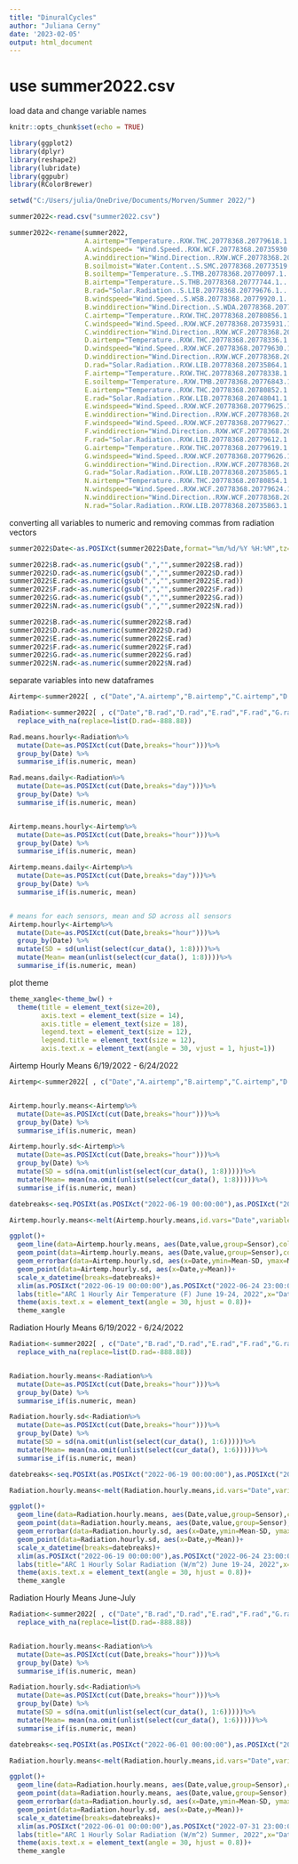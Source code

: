---
title: "DinuralCycles"
author: "Juliana Cerny"
date: '2023-02-05'
output: html_document
---

# use summer2022.csv

load data and change variable names 
```{r setup, include=FALSE}
knitr::opts_chunk$set(echo = TRUE)

library(ggplot2)
library(dplyr)
library(reshape2)
library(lubridate)
library(ggpubr)
library(RColorBrewer)

setwd("C:/Users/julia/OneDrive/Documents/Morven/Summer 2022/")

summer2022<-read.csv("summer2022.csv")

summer2022<-rename(summer2022,
                   A.airtemp="Temperature..RXW.THC.20778368.20779618.1....F..UVA.ARC.1",
                   A.windspeed= "Wind.Speed..RXW.WCF.20778368.20735930.1...mph..UVA.ARC.1",
                   A.winddirection="Wind.Direction..RXW.WCF.20778368.20735930.3......UVA.ARC.1",
                   B.soilmoist="Water.Content..S.SMC.20778368.20773519.1...m.3.m.3..UVA.ARC.1",
                   B.soiltemp="Temperature..S.TMB.20778368.20770097.1....F..UVA.ARC.1",
                   B.airtemp="Temperature..S.THB.20778368.20777744.1....F..UVA.ARC.1",
                   B.rad="Solar.Radiation..S.LIB.20778368.20779676.1...W.m.2..UVA.ARC.1",
                   B.windspeed="Wind.Speed..S.WSB.20778368.20779920.1...mph..UVA.ARC.1",
                   B.winddirection="Wind.Direction..S.WDA.20778368.20774023.1......UVA.ARC.1",
                   C.airtemp="Temperature..RXW.THC.20778368.20780856.1....F..UVA.ARC.1",
                   C.windspeed="Wind.Speed..RXW.WCF.20778368.20735931.1...mph..UVA.ARC.1",
                   C.winddirection="Wind.Direction..RXW.WCF.20778368.20735931.3......UVA.ARC.1",
                   D.airtemp="Temperature..RXW.THC.20778368.20778336.1....F..UVA.ARC.1",
                   D.windspeed="Wind.Speed..RXW.WCF.20778368.20779630.1...mph..UVA.ARC.1",
                   D.winddirection="Wind.Direction..RXW.WCF.20778368.20779630.3......UVA.ARC.1",
                   D.rad="Solar.Radiation..RXW.LIB.20778368.20735864.1...W.m.2..UVA.ARC.1.SR_E6",
                   F.airtemp="Temperature..RXW.THC.20778368.20778338.1....F..UVA.ARC.1",
                   E.soiltemp="Temperature..RXW.TMB.20778368.20776843.1....F..UVA.ARC.1",
                   E.airtemp="Temperature..RXW.THC.20778368.20780852.1....F..UVA.ARC.1",
                   E.rad="Solar.Radiation..RXW.LIB.20778368.20748041.1...W.m.2..UVA.ARC.1.SR_G6",
                   E.windspeed="Wind.Speed..RXW.WCF.20778368.20779625.1...mph..UVA.ARC.1",
                   E.winddirection="Wind.Direction..RXW.WCF.20778368.20779625.3......UVA.ARC.1",
                   F.windspeed="Wind.Speed..RXW.WCF.20778368.20779627.1...mph..UVA.ARC.1",
                   F.winddirection="Wind.Direction..RXW.WCF.20778368.20779627.3......UVA.ARC.1",
                   F.rad="Solar.Radiation..RXW.LIB.20778368.20779612.1...W.m.2..UVA.ARC.1",
                   G.airtemp="Temperature..RXW.THC.20778368.20779619.1....F..UVA.ARC.1",
                   G.windspeed="Wind.Speed..RXW.WCF.20778368.20779626.1...mph..UVA.ARC.1",
                   G.winddirection="Wind.Direction..RXW.WCF.20778368.20779626.3......UVA.ARC.1",
                   G.rad="Solar.Radiation..RXW.LIB.20778368.20735865.1...W.m.2..UVA.ARC.1.SR_G5",
                   N.airtemp="Temperature..RXW.THC.20778368.20780854.1....F..UVA.ARC.1",
                   N.windspeed="Wind.Speed..RXW.WCF.20778368.20779624.1...mph..UVA.ARC.1",
                   N.winddirection="Wind.Direction..RXW.WCF.20778368.20779624.3......UVA.ARC.1",
                   N.rad="Solar.Radiation..RXW.LIB.20778368.20735863.1...W.m.2..UVA.ARC.1.SR_B4")
```



converting all variables to numeric and removing commas from radiation vectors
```{r}
summer2022$Date<-as.POSIXct(summer2022$Date,format="%m/%d/%Y %H:%M",tz="UTC")

summer2022$B.rad<-as.numeric(gsub(",","",summer2022$B.rad))
summer2022$D.rad<-as.numeric(gsub(",","",summer2022$D.rad))
summer2022$E.rad<-as.numeric(gsub(",","",summer2022$E.rad))
summer2022$F.rad<-as.numeric(gsub(",","",summer2022$F.rad))
summer2022$G.rad<-as.numeric(gsub(",","",summer2022$G.rad))
summer2022$N.rad<-as.numeric(gsub(",","",summer2022$N.rad))

summer2022$B.rad<-as.numeric(summer2022$B.rad)
summer2022$D.rad<-as.numeric(summer2022$D.rad)
summer2022$E.rad<-as.numeric(summer2022$E.rad)
summer2022$F.rad<-as.numeric(summer2022$F.rad)
summer2022$G.rad<-as.numeric(summer2022$G.rad)
summer2022$N.rad<-as.numeric(summer2022$N.rad)
```


separate variables into new dataframes
```{r}
Airtemp<-summer2022[ , c("Date","A.airtemp","B.airtemp","C.airtemp","D.airtemp","E.airtemp","F.airtemp","G.airtemp","N.airtemp")]

Radiation<-summer2022[ , c("Date","B.rad","D.rad","E.rad","F.rad","G.rad","N.rad")]%>%
  replace_with_na(replace=list(D.rad=-888.88))
```




```{r}
Rad.means.hourly<-Radiation%>%
  mutate(Date=as.POSIXct(cut(Date,breaks="hour")))%>%
  group_by(Date) %>% 
  summarise_if(is.numeric, mean)

Rad.means.daily<-Radiation%>%
  mutate(Date=as.POSIXct(cut(Date,breaks="day")))%>%
  group_by(Date) %>% 
  summarise_if(is.numeric, mean)


Airtemp.means.hourly<-Airtemp%>%
  mutate(Date=as.POSIXct(cut(Date,breaks="hour")))%>%
  group_by(Date) %>% 
  summarise_if(is.numeric, mean)

Airtemp.means.daily<-Airtemp%>%
  mutate(Date=as.POSIXct(cut(Date,breaks="day")))%>%
  group_by(Date) %>% 
  summarise_if(is.numeric, mean)


# means for each sensors, mean and SD across all sensors
Airtemp.hourly<-Airtemp%>%
  mutate(Date=as.POSIXct(cut(Date,breaks="hour")))%>%
  group_by(Date) %>%
  mutate(SD = sd(unlist(select(cur_data(), 1:8))))%>%
  mutate(Mean= mean(unlist(select(cur_data(), 1:8))))%>%
  summarise_if(is.numeric, mean)

```


plot theme
```{r}
theme_xangle<-theme_bw() + 
  theme(title = element_text(size=20),
        axis.text = element_text(size = 14), 
        axis.title = element_text(size = 18), 
        legend.text = element_text(size = 12),
        legend.title = element_text(size = 12),
        axis.text.x = element_text(angle = 30, vjust = 1, hjust=1))
```





Airtemp Hourly Means 6/19/2022 - 6/24/2022
```{r}
Airtemp<-summer2022[ , c("Date","A.airtemp","B.airtemp","C.airtemp","D.airtemp","E.airtemp","F.airtemp","G.airtemp","N.airtemp")]


Airtemp.hourly.means<-Airtemp%>%
  mutate(Date=as.POSIXct(cut(Date,breaks="hour")))%>%
  group_by(Date) %>%
  summarise_if(is.numeric, mean)

Airtemp.hourly.sd<-Airtemp%>%
  mutate(Date=as.POSIXct(cut(Date,breaks="hour")))%>%
  group_by(Date) %>%
  mutate(SD = sd(na.omit(unlist(select(cur_data(), 1:8)))))%>%
  mutate(Mean= mean(na.omit(unlist(select(cur_data(), 1:8)))))%>%
  summarise_if(is.numeric, mean)

datebreaks<-seq.POSIXt(as.POSIXct("2022-06-19 00:00:00"),as.POSIXct("2022-06-24 23:00:00"),by="12 hours")

Airtemp.hourly.means<-melt(Airtemp.hourly.means,id.vars="Date",variable.name="Sensor")

ggplot()+
  geom_line(data=Airtemp.hourly.means, aes(Date,value,group=Sensor),color="gray")+
  geom_point(data=Airtemp.hourly.means, aes(Date,value,group=Sensor),color="gray")+
  geom_errorbar(data=Airtemp.hourly.sd, aes(x=Date,ymin=Mean-SD, ymax=Mean+SD),  position=position_dodge(.9))+
  geom_point(data=Airtemp.hourly.sd, aes(x=Date,y=Mean))+
  scale_x_datetime(breaks=datebreaks)+
  xlim(as.POSIXct("2022-06-19 00:00:00"),as.POSIXct("2022-06-24 23:00:00"))+
  labs(title="ARC 1 Hourly Air Temperature (F) June 19-24, 2022",x="Date",y="Air Temperature (deg F)")+
  theme(axis.text.x = element_text(angle = 30, hjust = 0.8))+
  theme_xangle

```




Radiation Hourly Means 6/19/2022 - 6/24/2022
```{r}
Radiation<-summer2022[ , c("Date","B.rad","D.rad","E.rad","F.rad","G.rad","N.rad")]%>%
  replace_with_na(replace=list(D.rad=-888.88))


Radiation.hourly.means<-Radiation%>%
  mutate(Date=as.POSIXct(cut(Date,breaks="hour")))%>%
  group_by(Date) %>%
  summarise_if(is.numeric, mean)

Radiation.hourly.sd<-Radiation%>%
  mutate(Date=as.POSIXct(cut(Date,breaks="hour")))%>%
  group_by(Date) %>%
  mutate(SD = sd(na.omit(unlist(select(cur_data(), 1:6)))))%>%
  mutate(Mean= mean(na.omit(unlist(select(cur_data(), 1:6)))))%>%
  summarise_if(is.numeric, mean)

datebreaks<-seq.POSIXt(as.POSIXct("2022-06-19 00:00:00"),as.POSIXct("2022-06-24 23:00:00"),by="12 hours")

Radiation.hourly.means<-melt(Radiation.hourly.means,id.vars="Date",variable.name="Sensor")

ggplot()+
  geom_line(data=Radiation.hourly.means, aes(Date,value,group=Sensor),color="gray")+
  geom_point(data=Radiation.hourly.means, aes(Date,value,group=Sensor),color="gray")+
  geom_errorbar(data=Radiation.hourly.sd, aes(x=Date,ymin=Mean-SD, ymax=Mean+SD),  position=position_dodge(.9))+
  geom_point(data=Radiation.hourly.sd, aes(x=Date,y=Mean))+
  scale_x_datetime(breaks=datebreaks)+
  xlim(as.POSIXct("2022-06-19 00:00:00"),as.POSIXct("2022-06-24 23:00:00"))+
  labs(title="ARC 1 Hourly Solar Radiation (W/m^2) June 19-24, 2022",x="Date",y="Solar Radiation (W/m^2)")+
  theme(axis.text.x = element_text(angle = 30, hjust = 0.8))+
  theme_xangle

```



Radiation Hourly Means June-July
```{r}
Radiation<-summer2022[ , c("Date","B.rad","D.rad","E.rad","F.rad","G.rad","N.rad")]%>%
  replace_with_na(replace=list(D.rad=-888.88))


Radiation.hourly.means<-Radiation%>%
  mutate(Date=as.POSIXct(cut(Date,breaks="hour")))%>%
  group_by(Date) %>%
  summarise_if(is.numeric, mean)

Radiation.hourly.sd<-Radiation%>%
  mutate(Date=as.POSIXct(cut(Date,breaks="hour")))%>%
  group_by(Date) %>%
  mutate(SD = sd(na.omit(unlist(select(cur_data(), 1:6)))))%>%
  mutate(Mean= mean(na.omit(unlist(select(cur_data(), 1:6)))))%>%
  summarise_if(is.numeric, mean)

datebreaks<-seq.POSIXt(as.POSIXct("2022-06-01 00:00:00"),as.POSIXct("2022-07-31 23:00:00"),by="2 days")

Radiation.hourly.means<-melt(Radiation.hourly.means,id.vars="Date",variable.name="Sensor")

ggplot()+
  geom_line(data=Radiation.hourly.means, aes(Date,value,group=Sensor),color="gray")+
  geom_point(data=Radiation.hourly.means, aes(Date,value,group=Sensor),color="gray")+
  geom_errorbar(data=Radiation.hourly.sd, aes(x=Date,ymin=Mean-SD, ymax=Mean+SD),  position=position_dodge(.9))+
  geom_point(data=Radiation.hourly.sd, aes(x=Date,y=Mean))+
  scale_x_datetime(breaks=datebreaks)+
  xlim(as.POSIXct("2022-06-01 00:00:00"),as.POSIXct("2022-07-31 23:00:00"))+
  labs(title="ARC 1 Hourly Solar Radiation (W/m^2) Summer, 2022",x="Date",y="Solar Radiation (W/m^2)")+
  theme(axis.text.x = element_text(angle = 30, hjust = 0.8))+
  theme_xangle

```
